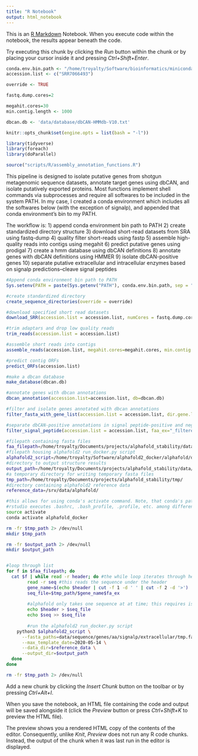 ```yaml
---
title: "R Notebook"
output: html_notebook
---
```


This is an [R Markdown](http://rmarkdown.rstudio.com) Notebook. When you execute code within the notebook, the results appear beneath the code. 

Try executing this chunk by clicking the *Run* button within the chunk or by placing your cursor inside it and pressing *Ctrl+Shift+Enter*. 


```r
conda.env.bin.path <- "/home/troyalty/Software/bioinformatics/miniconda3/envs/assembly_annotation/bin"
accession.list <- c("SRR7066493")

override <- TRUE

fastq.dump.cores=2

megahit.cores=30
min.contig.length <- 1000

dbcan.db <- 'data/database/dbCAN-HMMdb-V10.txt'
```

```r
knitr::opts_chunk$set(engine.opts = list(bash = "-l"))

library(tidyverse)
library(foreach)
library(doParallel)

source("scripts/R/assembly_annotation_functions.R")

```



This pipeline is designed to isolate putative genes from shotgun metagenomic sequence datasets, annotate target genes using dbCAN, and isolate putatively exported proteins. Most functions implement shell commands via subprocesses and require all softwares to be included in the system PATH. In my case, I created a conda environment which includes all the softwares below (with the exception of signalp), and appended that conda environment's bin to my PATH.

The workflow is:
1) append conda environment bin path to PATH
2) create standardized directory structure
3) download short-read datasets from SRA using fastq-dump
4) quality filter short-reads using fastp
5) assemble high-quality reads into contigs using megahit
6) predict putative genes using prodigal
7) create a hmm database using dbCAN definitions
8) annotate genes with dbCAN definitions using HMMER
9) isolate dbCAN-positive genes
10) separate putative extracellular and intracellular enzymes based on signalp predictions--cleave signal peptides

```r


#Append conda environment bin path to PATH
Sys.setenv(PATH = paste(Sys.getenv("PATH"), conda.env.bin.path, sep = ":")) 

#create standardized directory
create_sequence_directories(override = override)

#download specified short read datasets
download_SRR(accession.list = accession.list, numCores = fastq.dump.cores)

#trim adaptars and drop low quality reads
trim_reads(accession.list = accession.list)

#assemble short reads into contigs
assemble_reads(accession.list, megahit.cores=megahit.cores, min.contig.length = min.contig.length)

#predict contig ORFs
predict_ORFs(accession.list)

#make a dbcan database
make_database(dbcan.db)

#annotate genes with dbcan annotations
dbcan_annotation(accession.list=accession.list, db=dbcan.db)

#filter and isolate genes annotated with dbcan annotations  
filter_fasta_with_gene_list(accession.list = accession.list, dir.gene.list = "data/sequence/annotation/hmm/", ex_gene_list = "_dbCAN-HMMdb-V10.txt_parsed.tsv", col = 3)

#separate dbCAN-positive annotations in signal peptide-positive and negative sequences--cleave signal peptide
filter_signal_peptide(accession.list = accession.list, faa_ex="_filtered.faa", cleave = TRUE)

```


```bash
#filepath containing fasta files
faa_filepath=/home/troyalty/Documents/projects/alphafold_stability/data/sequence/genes/aa/signalp/extracellular/
#filepath housing alphafold2 run_docker.py script
alphafold2_script=/home/troyalty/Software/alphafold2_docker/alphafold/docker/run_docker.py
#directory to output structure results
output_path=/home/troyalty/Documents/projects/alphafold_stability/data/sequence/structures/
#a temporary directory for writing temporary fasta files
tmp_path=/home/troyalty/Documents/projects/alphafold_stability/tmp/
#directory containing alphafold2 reference data
reference_data=/srv/data/alphafold/

#this allows for using conda's activate command. Note, that conda's path is added to the PATH in ~/.profile. There is apparently some variability in how
#rstudio executes .bashrc, .bash_profile, .profile, etc. among different OS. GL
source activate
conda activate alphafold_docker

rm -fr $tmp_path 2> /dev/null
mkdir $tmp_path

rm -fr $output_path 2> /dev/null
mkdir $output_path


#loop through list 
for f in $faa_filepath; do
  cat $f | while read -r header; do #the while loop iterates through headers and sequences--note this requires the fasta file to be single-line fasta format
		read -r seq #this reads the sequence under the header
		gene_name=$(echo $header | cut -f 1 -d ' ' | cut -f 2 -d '>')
		seq_file=$tmp_path/$gene_name$fa_ex
		
		#alphafold only takes one sequence at at time; this requires isolating sequences in multifasta files into temporary files
		echo $header > $seq_file
		echo $seq >> $seq_file
		
		#run the alphafold2 run_docker.py script
    python3 $alphafold2_script \
      --fasta_paths=data/sequence/genes/aa/signalp/extracellular/tmp.fasta \
      --max_template_date=2020-05-14 \
      --data_dir=$reference_data \
      --output_dir=$output_path
  done
done

rm -fr $tmp_path 2> /dev/null
```


Add a new chunk by clicking the *Insert Chunk* button on the toolbar or by pressing *Ctrl+Alt+I*.

When you save the notebook, an HTML file containing the code and output will be saved alongside it (click the *Preview* button or press *Ctrl+Shift+K* to preview the HTML file).

The preview shows you a rendered HTML copy of the contents of the editor. Consequently, unlike *Knit*, *Preview* does not run any R code chunks. Instead, the output of the chunk when it was last run in the editor is displayed.
